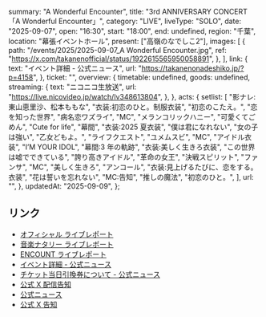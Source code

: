   summary: "A Wonderful Encounter",
  title: "3rd ANNIVERSARY CONCERT 「A Wonderful Encounter」",
  category: "LIVE",
  liveType: "SOLO",
  date: "2025-09-07",
  open: "16:30",
  start: "18:00",
  end: undefined,
  region: "千葉",
  location: "幕張イベントホール",
  present: ["高嶺のなでしこ2"],
  images: [
    {
      path: "/events/2025/2025-09-07_A Wonderful Encounter.jpg",
      ref: "https://x.com/takanenofficial/status/1922615565950058891",
    },
  ],
  link: {
    text: "イベント詳細 - 公式ニュース",
    url: "https://takanenonadeshiko.jp/?p=4158",
  },
  ticket: "",
  overview: {
    timetable: undefined,
    goods: undefined,
    streaming: {
      text: "ニコニコ生放送",
      url: "https://live.nicovideo.jp/watch/lv348613804",
    },
  },
  acts: {
    setlist: [
      "影ナレ:東山恵里沙、松本ももな",
      "衣装:初恋のひと。制服衣装",
      "初恋のこたえ。",
      "恋を知った世界",
      "病名恋ワズライ",
      "MC",
      "メランコリックハニー",
      "可愛くてごめん",
      "Cute for life",
      "幕間",
      "衣装:2025 夏衣装",
      "僕は君になれない",
      "女の子は強い",
      "乙女どもよ。",
      "ライフクエスト",
      "ユメムスビ",
      "MC",
      "アイドル衣装",
      "I’M YOUR IDOL",
      "幕間:3 年の軌跡",
      "衣装:美しく生きろ衣装",
      "この世界は嘘でできている",
      "誇り高きアイドル",
      "革命の女王",
      "決戦スピリット",
      "ファンサ",
      "MC",
      "美しく生きろ",
      "アンコール",
      "衣装:見上げるたびに、恋をする。衣装",
      "花は誓いを忘れない",
      "MC:告知",
      "推しの魔法",
      "初恋のひと。",
    ],
    url: "",
  },
  updatedAt: "2025-09-09",
};

## リンク

- [オフィシャル ライブレポート](https://prtimes.jp/main/html/rd/p/000000806.000025517.html)
- [音楽ナタリー ライブレポート](https://natalie.mu/music/news/639339)
- [ENCOUNT ライブレポート](https://encount.press/archives/855455/)
- [イベント詳細 - 公式ニュース](https://takanenonadeshiko.jp/?p=4158)
- [チケット当日引換券について - 公式ニュース](https://takanenonadeshiko.jp/?p=4190)
- [公式 X 配信告知](https://x.com/takanenofficial/status/1963165525435199877)
- [公式ニュース](https://takanenonadeshiko.jp/?p=3386)
- [公式 X 告知](https://x.com/takanenofficial/status/1890358265885655133)
